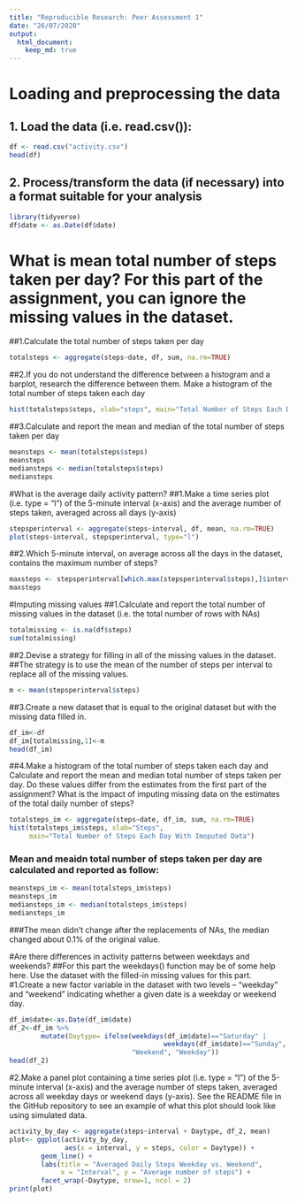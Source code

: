 ```yaml
---
title: "Reproducible Research: Peer Assessment 1"
date: "26/07/2020"
output: 
  html_document:
    keep_md: true
---
```

# Loading and preprocessing the data
## 1. Load the data (i.e. read.csv()):
```r
df <- read.csv("activity.csv")
head(df)
```

## 2. Process/transform the data (if necessary) into a format suitable for your analysis
```r
library(tidyverse)
df$date <- as.Date(df$date)
```

# What is mean total number of steps taken per day? For this part of the assignment, you can ignore the missing values in the dataset. 
##1.Calculate the total number of steps taken per day
```r
totalsteps <- aggregate(steps~date, df, sum, na.rm=TRUE)
```

##2.If you do not understand the difference between a histogram and a barplot, research the difference between them. Make a histogram of the total number of steps taken each day
```r
hist(totalsteps$steps, xlab="steps", main="Total Number of Steps Each Day")
```

##3.Calculate and report the mean and median of the total number of steps taken per day
```r
meansteps <- mean(totalsteps$steps)
meansteps
mediansteps <- median(totalsteps$steps)
mediansteps
```

#What is the average daily activity pattern?
##1.Make a time series plot (i.e. type = "l") of the 5-minute interval (x-axis) and the average number of steps taken, averaged across all days (y-axis)
```r
stepsperinterval <- aggregate(steps~interval, df, mean, na.rm=TRUE)
plot(steps~interval, stepsperinterval, type="l")
```

##2.Which 5-minute interval, on average across all the days in the dataset, contains the maximum number of steps?
```r
maxsteps <- stepsperinterval[which.max(stepsperinterval$steps),]$interval      
maxsteps
```

#Imputing missing values
##1.Calculate and report the total number of missing values in the dataset (i.e. the total number of rows with NAs)
```r
totalmissing <- is.na(df$steps)
sum(totalmissing)
```

##2.Devise a strategy for filling in all of the missing values in the dataset. 
##The strategy is to use the mean of the number of steps per interval to replace all of the missing values.
```r
m <- mean(stepsperinterval$steps)
```

##3.Create a new dataset that is equal to the original dataset but with the missing data filled in.
```r
df_im<-df
df_im[totalmissing,1]<-m
head(df_im)
```

##4.Make a histogram of the total number of steps taken each day and Calculate and report the mean and median total number of steps taken per day. Do these values differ from the estimates from the first part of the assignment? What is the impact of imputing missing data on the estimates of the total daily number of steps?
```r
totalsteps_im <- aggregate(steps~date, df_im, sum, na.rm=TRUE) 
hist(totalsteps_im$steps, xlab="Steps", 
     main="Total Number of Steps Each Day With Imoputed Data")
```

### Mean and meaidn total number of steps taken per day are calculated and reported as follow:
```r
meansteps_im <- mean(totalsteps_im$steps)
meansteps_im
mediansteps_im <- median(totalsteps_im$steps)
mediansteps_im
```
###The mean didn’t change after the replacements of NAs, the median changed about 0.1% of the original value.

#Are there differences in activity patterns between weekdays and weekends?
##For this part the weekdays() function may be of some help here. Use the dataset with the filled-in missing values for this part.
#1.Create a new factor variable in the dataset with two levels – “weekday” and “weekend” indicating whether a given date is a weekday or weekend day.
```r
df_im$date<-as.Date(df_im$date)
df_2<-df_im %>%
        mutate(Daytype= ifelse(weekdays(df_im$date)=="Saturday" | 
                                       weekdays(df_im$date)=="Sunday", 
                               "Weekend", "Weekday"))
head(df_2)
```

#2.Make a panel plot containing a time series plot (i.e. type = "l") of the 5-minute interval (x-axis) and the average number of steps taken, averaged across all weekday days or weekend days (y-axis). See the README file in the GitHub repository to see an example of what this plot should look like using simulated data.
```r
activity_by_day <- aggregate(steps~interval + Daytype, df_2, mean)
plot<- ggplot(activity_by_day, 
              aes(x = interval, y = steps, color = Daytype)) +
        geom_line() +
        labs(title = "Averaged Daily Steps Weekday vs. Weekend", 
             x = "Interval", y = "Average number of steps") +
        facet_wrap(~Daytype, nrow=1, ncol = 2)
print(plot)
```

